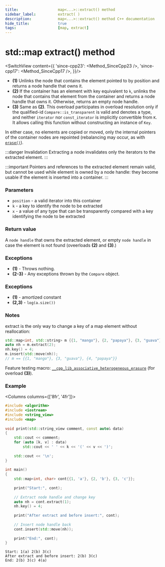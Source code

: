 ```yaml
---
title:					map<...>::extract() method
sidebar_label:			extract( )
description:			map<...>::extract() method C++ documentation
hide_title:				true
tags:					[map, extract]
---
```



<!----------------- Codes ---------------------->

<!-- extract() -->

# std::map extract() method

<SwitchView content={{
		'since-cpp23': <Method_SinceCpp23 />,
		'since-cpp17': <Method_SinceCpp17 />,
	}}/>

 - **(1)** Unlinks the node that contains the element pointed to by position and returns a node handle that owns it.
 - **(2)** If the container has an element with key equivalent to `k`, unlinks the node that contains that element from the container and returns a node handle that owns it.
    Otherwise, returns an empty node handle.
 - **(3)** Same as **(2)**. This overload participates in overload resolution only if the qualified-id `Compare::is_transparent` is valid and denotes a type,
    and neither `iterator` nor `const_iterator` is implicitly convertible from `K`. It allows calling this function without constructing an instance of `Key`.

In either case, no elements are copied or moved, only the internal pointers of the container nodes are repointed (rebalancing may occur, as with [`erase()`](/docs/std/containers/maps/map/erase)).

:::danger Invalidation
Extracting a node invalidates only the iterators to the extracted element.
:::

:::important
Pointers and references to the extracted element remain valid, but cannot be used while element is owned by a node handle: they become usable if the element is inserted into a container.
:::

### Parameters

- `position` - a valid iterator into this container
- `k` - a key to identify the node to be extracted
- `x` - a value of any type that can be transparently compared with a key identifying the node to be extracted

### Return value

A `node handle` that owns the extracted element, or empty `node handle` in case the element is not found (oveerloads **(2)** and **(3)**.)

### Exceptions

 - **(1)** - Throws nothing.
 - **(2-3)** - Any exceptions thrown by the `Compare` object.

### Exceptions

 - **(1)** - amortized constant
 - **(2,3)** - `log(a.size())`

### Notes

extract is the only way to change a key of a map element without reallocation:

```cpp showLineNumbers
std::map<int, std::string> m {{1, "mango"}, {2, "papaya"}, {3, "guava"}};
auto nh = m.extract(2);
nh.key() = 4;
m.insert(std::move(nh));
// m == {{1, "mango"}, {3, "guava"}, {4, "papaya"}}
```

Feature testing macro: [`__cpp_lib_associative_heterogeneous_erasure`](#) (for overload **(3)**).

### Example

<Columns columns={['8fr', '4fr']}>
<div>

```cpp title='Main.cpp' showLineNumbers
#include <algorithm>
#include <iostream>
#include <string_view>
#include <map>
 
void print(std::string_view comment, const auto& data)
{
    std::cout << comment;
    for (auto [k, v] : data)
        std::cout << ' ' << k << '(' << v << ')';
 
    std::cout << '\n';
}
 
int main()
{
    std::map<int, char> cont{{1, 'a'}, {2, 'b'}, {3, 'c'}};
 
    print("Start:", cont);
 
    // Extract node handle and change key
    auto nh = cont.extract(1);
    nh.key() = 4; 
 
    print("After extract and before insert:", cont);
 
    // Insert node handle back
    cont.insert(std::move(nh));
 
    print("End:", cont);
}
```

</div>
<div>

```plaintext title="Output"
Start: 1(a) 2(b) 3(c)
After extract and before insert: 2(b) 3(c)
End: 2(b) 3(c) 4(a)
```

</div>

</Columns>
